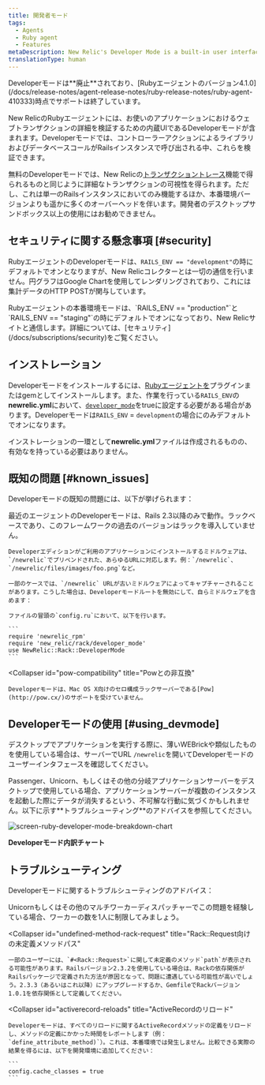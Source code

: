 ```yaml
---
title: 開発者モード
tags:
  - Agents
  - Ruby agent
  - Features
metaDescription: New Relic's Developer Mode is a built-in user interface to examine details about web transactions in your application.
translationType: human
---
```



<Callout variant="caution">
  Developerモードは**廃止**されており、[Rubyエージェントのバージョン4.1.0](/docs/release-notes/agent-release-notes/ruby-release-notes/ruby-agent-410333)時点でサポートは終了しています。
</Callout>

New RelicのRubyエージェントには、お使いのアプリケーションにおけるウェブトランザクションの詳細を検証するための内蔵UIであるDeveloperモードが含まれます。Developerモードでは、コントローラーアクションによるライブラリおよびデータベースコールがRailsインスタンスで呼び出される中、これらを検証できます。

無料のDeveloperモードでは、New Relicの[トランザクショントレース](/docs/apm/transactions/transaction-traces/introduction-transaction-traces)機能で得られるものと同じように詳細なトランザクションの可視性を得られます。ただし、これは単一のRailsインスタンスにおいてのみ機能するほか、本番環境バージョンよりも遥かに多くのオーバーヘッドを伴います。開発者のデスクトップサンドボックス以上の使用にはお勧めできません。

## セキュリティに関する懸念事項 [#security]

RubyエージェントのDeveloperモードは、`RAILS_ENV == "development"`の時にデフォルトでオンとなりますが、New Relicコレクターとは一切の通信を行いません。円グラフはGoogle Chartを使用してレンダリングされており、これには集計データのHTTP POSTが関与しています。

<Callout variant="tip">
  Rubyエージェントの本番環境モードは、`RAILS_ENV == "production"`と`RAILS_ENV == "staging"`の時にデフォルトでオンになっており、New Relicサイトと通信します。詳細については、[セキュリティ](/docs/subscriptions/security)をご覧ください。
</Callout>

## インストレーション

Developerモードをインストールするには、[Rubyエージェントを](/docs/ruby/ruby-agent-installation)プラグインまたはgemとしてインストールします。また、作業を行っている`RAILS_ENV`の**newrelic.yml**において、[`developer_mode`](/docs/agents/ruby-agent/installation-configuration/ruby-agent-configuration#developer_mode)をtrueに設定する必要がある場合があります。Developerモードは`RAILS_ENV` = `development`の場合にのみデフォルトでオンになります。

インストレーションの一環として**newrelic.yml**ファイルは作成されるものの、有効な<InlinePopover type="licenseKey"/>を持っている必要はありません。

## 既知の問題 [#known_issues]

Developerモードの既知の問題には、以下が挙げられます：

<CollapserGroup>
  <Collapser
    id="rails-23"
    title="Rails 2.3以降が必要"
  >
    最近のエージェントのDeveloperモードは、Rails 2.3以降のみで動作。ラックベースであり、このフレームワークの過去のバージョンはラックを導入していません。

    Developerエディションがご利用のアプリケーションにインストールするミドルウェアは、`/newrelic`でプリペンドされた、あらゆるURLに対応します。例：`/newrelic`、`/newrelic/files/images/foo.png`など。

    一部のケースでは、`/newrelic` URLが古いミドルウェアによってキャプチャーされることがあります。こうした場合は、Developerモードルートを無効にして、自らミドルウェアを含めます：

    ファイルの冒頭の`config.ru`において、以下を行います。

    ```
    require 'newrelic_rpm'
    require 'new_relic/rack/developer_mode'
    use NewRelic::Rack::DeveloperMode
    ```
  </Collapser>

  <Collapser
    id="pow-compatibility"
    title="Powとの非互換"
  >
    Developerモードは、Mac OS X向けのセロ構成ラックサーバーである[Pow](http://pow.cx/)のサポートを受けていません。
  </Collapser>
</CollapserGroup>

## Developerモードの使用 [#using_devmode]

デスクトップでアプリケーションを実行する際に、薄いWEBrickや類似したものを使用している場合は、サーバーでURL `/newrelic`を開いてDeveloperモードのユーザーインタフェースを確認してください。

<Callout variant="caution">
  Passenger、Unicorn、もしくはその他の分岐アプリケーションサーバーをデスクトップで使用している場合、アプリケーションサーバーが複数のインスタンスを起動した際にデータが消失するという、不可解な行動に気づくかもしれません。以下に示す**トラブルシューティング**のアドバイスを参照してください。
</Callout>

<img
  title="screen-ruby-developer-mode-breakdown-chart"
  alt="screen-ruby-developer-mode-breakdown-chart"
  src={apmScreenBreakdownChart}
/>

**Developerモード内訳チャート**

## トラブルシューティング

Developerモードに関するトラブルシューティングのアドバイス：

<CollapserGroup>
  <Collapser
    id="disappearing-request"
    title="リクエストの消失"
  >
    Unicornもしくはその他のマルチワーカーディスパッチャーでこの問題を経験している場合、ワーカーの数を1人に制限してみましょう。
  </Collapser>

  <Collapser
    id="undefined-method-rack-request"
    title="Rack::Request向けの未定義メソッドパス"
  >
    一部のユーザーには、`#<Rack::Request>`に関して未定義のメソッド`path`が表示される可能性があります。Railsバージョン2.3.2を使用している場合は、Rackの依存関係がRailsパッケージで定義された方法が原因となって、問題に遭遇している可能性が高いでしょう。2.3.3（あるいはこれ以降）にアップグレードするか、GemfileでRackバージョン1.0.1を依存関係として定義してください。
  </Collapser>

  <Collapser
    id="activerecord-reloads"
    title="ActiveRecordのリロード"
  >
    Developerモードは、すべてのリロードに関するActiveRecordメソッドの定義をリロードし、メソッドの定義にかかった時間をレポートします（例：`define_attribute_method)`）。これは、本番環境では発生しません。比較できる実際の結果を得るには、以下を開発環境に追加してください：

    ```
    config.cache_classes = true
    ```
  </Collapser>
</CollapserGroup>